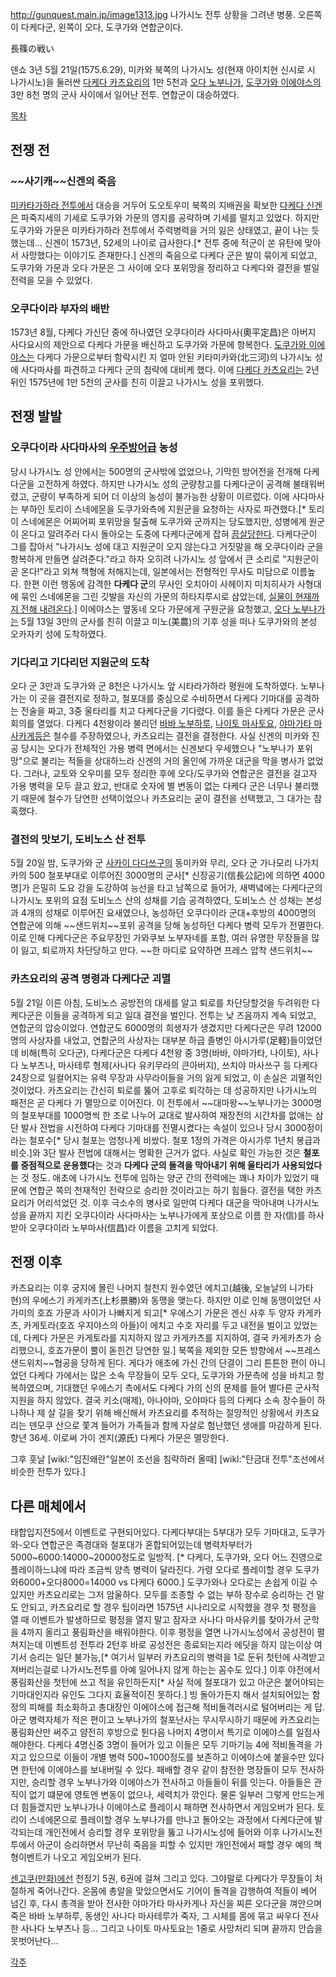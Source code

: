 http://gunquest.main.jp/image1313.jpg
나가시노 전투 상황을 그려낸 병풍. 오른쪽이 다케다군, 왼쪽이 오다, 도쿠가와 연합군이다.

長篠の戦い

덴쇼 3년 5월 21일(1575.6.29), 미카와 북쪽의 나가시노 성(현재 아이치현 신시로 시 나가시노)을 둘러싼 [[다케다 카츠요리]]의 1만 5천과 [[오다 노부나가]], [[도쿠가와 이에야스]]의 3만 8천 명의 군사 사이에서 일어난 전투. 연합군이 대승하였다.

[[목차]]

== 전쟁 전 ==
=== ~~사기캐~~신겐의 죽음 ===
[[미카타가하라 전투]]에서 대승을 거두어 도오토우미 북쪽의 지배권을 확보한 [[다케다 신겐]]은 파죽지세의 기세로 도쿠가와 가문의 영지를 공략하며 기세를 떨치고 있었다. 하지만 도쿠가와 가문은 미카타가하라 전투에서 주력병력을 거의 잃은 상태였고, 끝이 나는 듯 했는데...
신겐이 1573년, 52세의 나이로 급사한다.[* 전투 중에 적군이 쏜 유탄에 맞아서 사망했다는 이야기도 존재한다.] 신겐의 죽음으로 다케다 군은 발이 묶이게 되었고, 도쿠가와 가문과 오다 가문은 그 사이에 오다 포위망을 정리하고 다케다와 결전을 벌일 전력을 모을 수 있었다.
=== 오쿠다이라 부자의 배반 ===
1573년 8월, 다케다 가신단 중에 하나였던 오쿠다이라 사다마사(奧平定昌)은 아버지 사다요시의 제안으로 다케다 가문을 배신하고 도쿠가와 가문에 항복한다. [[도쿠가와 이에야스]]는 다케다 가문으로부터 함락시킨 지 얼마 안된 키타미카와(北三河)의 나가시노 성에 사다마사를 파견하고 다케다 군의 침략에 대비케 했다. 이에 [[다케다 카츠요리]]는 2년 뒤인 1575년에 1만 5천의 군사를 친히 이끌고 나가시노 성을 포위했다. 

== 전쟁 발발 ==
=== 오쿠다이라 사다마사의 [[우주방어]]급 농성 ===
당시 나가시노 성 안에서는 500명의 군사밖에 없었으나, 기막힌 방어전을 전개해 다케다군을 고전하게 하였다. 하지만 나가시노 성의 군량창고를 다케다군이 공격해 불태워버렸고, 군량이 부족하게 되어 더 이상의 농성이 불가능한 상황이 이르렀다. 이에 사다마사는 부하인 토리이 스네에몬을 도쿠가와측에 지원군을 요청하는 사자로 파견했다.[* 토리이 스네에몬은 어찌어찌 포위망을 탈출해 도쿠가와 군까지는 당도했지만, 성병에게 원군이 온다고 알려주러 다시 돌아오는 도중에 다케다군에게 잡혀 [[끔살]]당한다. 다케다군이 그를 잡아서 "나가시노 성에 대고 지원군이 오지 않는다고 거짓말을 해 오쿠다이라 군을 항복하게 만들면 살려준다."라고 하자 오히려 나가시노 성 앞에서 큰 소리로 "지원군이 곧 온다!"라고 외쳐 책형에 처해지는데, 일본에서는 전형적인 무사도 미담으로 이름높다. 한편 이런 행동에 감격한 '''다케다 군'''의 무사인 오치아이 사헤이지 미치히사가 사형대에 묶인 스네에몬을 그린 깃발을 자신의 가문의 하타지루시로 삼았는데, [http://blogimg.goo.ne.jp/user_image/5e/5f/8f72e633bf63150c0c4fa48080f6c7d6.jpg 실물이 현재까지 전해 내려온다].] 이에야스는 옆동네 오다 가문에게 구원군을 요청했고, [[오다 노부나가]]는 5월 13일 3만의 군사를 친히 이끌고 미노(美農)의 기후 성을 떠나 도쿠가와의 본성 오카자키 성에 도착하였다.
=== 기다리고 기다리던 지원군의 도착 ===
오다 군 3만과 도쿠가와 군 8천은 나가시노 앞 시타라가하라 평원에 도착하였다. 노부나가는 이 곳을 결전지로 정하고, 철포대를 중심으로 수비하면서 다케다 기마대를 공격하는 전술을 짜고, 3중 울타리를 치고 다케다군을 기다렸다.
이를 들은 다케다 가문은 군사회의를 열었다. 다케다 4천왕이라 불리던 [[바바 노부하루]], [[나이토 마사토요]], [[야마가타 마사카게]]등은 철수를 주장하였으나, 카츠요리는 결전을 결정한다. 사실 신겐의 미카와 진공 당시는 오다가 전체적인 가용 병력 면에서는 신겐보다 우세했으나 "노부나가 포위망"으로 불리는 적들을 상대하느라 신겐의 거의 올인에 가까운 대군을 막을 병사가 없었다. 그러나, 교토와 오우미를 모두 정리한 후에 오다/도쿠가와 연합군은 결전을 걸고자 가용 병력을 모두 끌고 왔고, 반대로 숫자에 별 변동이 없는 다케다 군은 너무나 불리했기 때문에 철수가 당연한 선택이었으나 카츠요리는 굳이 결전을 선택했고, 그 대가는 참혹했다.
=== 결전의 맛보기, 도비노스 산 전투 ===
5월 20일 밤, 도쿠가와 군 [[사카이 다다쓰구]]의 동미카와 무리, 오다 군 가나모리 나가치카의 500 철포부대로 이루어진 3000명의 군사[* 신장공기(信長公記)에 의하면 4000명]가 은밀히 도요 강을 도강하여 능선을 타고 남쪽으로 들어가, 새벽녘에는 다케다군의 나가시노 포위의 요점 도비노스 산의 성채를 기습 공격하였다, 도비노스 산 성채는 본성과 4개의 성채로 이루어진 요새였으나, 농성하던 오쿠다이라 군대+후방의 4000명의 연합군에 의해 ~~샌드위치~~포위 공격을 당해 농성하던 다케다 병력 모두가 전멸한다. 이로 인해 다케다군은 주요무장인 가와쿠보 노부자네를 포함, 여러 유명한 무장들을 많이 잃고, 퇴로까지 차단당하고 만다. ~~한 마디로 요약하면 프레스 압착 샌드위치~~
=== 카츠요리의 공격 명령과 다케다군 괴멸 ===
5월 21일 이른 아침, 도비노스 공방전의 대세를 알고 퇴로를 차단당할것을 두려워한 다케다군은 이들을 공격하게 되고 일대 결전을 벌인다. 전투는 낮 즈음까지 계속 되었고, 연합군의 압승이었다. 연합군도 6000명의 희생자가 생겼지만 다케다군은 무려 12000명의 사상자를 내었고, 연합군의 사상자는 대부분 하급 졸병인 아시가루(足軽)들이었던데 비해(특히 오다군), 다케다군은 다케다 4천왕 중 3명(바바, 야마가타, 나이토), 사나다 노부츠나, 마사테루 형제(사나다 유키무라의 큰아버지), 쓰치야 마사쓰구 등 다케다 24장으로 일컬어지는 유력 무장과 사무라이들을 거의 잃게 되었고, 이 손실은 괴멸적인 것이었다. 카츠요리는 간신히 퇴로를 뚫어 고후로 퇴각하는 데 성공하지만 나가시노의 패전은 곧 다케다 가 멸망으로 이어진다.
이 전투에서 ~~대마왕~~노부나가는 3000명의 철포부대를 1000명씩 한 조로 나누어 교대로 발사하여 재장전의 시간차를 없애는 삼단 발사 전법을 시전하여 다케다 기마대를 전멸시켰다는 속설이 있으나 당시 3000정이라는 철포수[* 당시 철포는 엄청나게 비쌌다. 철포 1정의 가격은 아시가루 1년치 봉급과 비슷.]와 3단 발사 전법에 대해서는 명확한 근거가 없다. 사실로 확인 가능한 것은 '''철포를 중점적으로 운용했다'''는 것과 '''다케다 군의 돌격을 막아내기 위해 울타리가 사용되었다'''는 것 정도. 애초에 나가시노 전투에 임하는 양군 간의 전력에는 꽤나 차이가 있었기 때문에 연합군 쪽의 천재적인 전략으로 승리한 것이라고는 하기 힘들다. 결전을 택한 카츠요리가 어리석었던 것.
이후 극소수의 병사로 일만여 다케다 대군을 막아내며 나가시노 성을 끝까지 지킨 오쿠다이라 사다마사는 노부나가에게 포상으로 이름 한 자(信)를 하사받아 오쿠다이라 노부마사(信昌)라 이름을 고치게 되었다.
== 전쟁 이후 ==
카츠요리는 이후 궁지에 몰린 나머지 철천지 원수였던 에치고(越後, 오늘날의 니가타 현)의 우에스기 카게카츠(上杉景勝)와 동맹을 맺는다. 하지만 이로 인해 동맹이었던 사가미의 호죠 가문과 사이가 나빠지게 되고[* 우에스기 가문은 겐신 사후 두 양자 카게카츠, 카게토라(호죠 우지야스의 아들)이 에치고 수호 자리를 두고 내전을 벌이고 있었는데, 다케다 가문은 카게토라를 지지하지 않고 카게카츠를 지지하여, 결국 카게카츠가 승리했으니, 호죠가문이 뿔이 돋힌건 당연한 일.] 북쪽을 제외한 모든 방향에서 ~~프레스 샌드위치~~협공을 당하게 된다. 게다가 애초에 가신 간의 단결이 그리 튼튼한 편이 아니었던 다케다 가에서는 많은 소속 무장들이 모두 오다, 도쿠가와 가문측에 성을 바치고 항복하였으며, 기대했던 우에스기 측에서도 다케다 가의 신의 문제를 들어 별다른 군사적 지원을 하지 않았다. 결국 키소(매제), 아나야마, 오야마다 등의 다케다 소속 장수들이 하나하나 제 살 길을 찾기 위해 배신해서 카츠요리를 추적하는 절망적인 상황에서 카츠요리는 덴모쿠 산으로 쫓겨 들어가 가족들과 함께 자살로 험난했던 생애를 마감하게 된다. 향년 36세. 이로써 가이 겐지(源氏) 다케다 가문은 멸망한다.

그후 훗날 [wikl:"임진왜란"일본이 조선을 침략하러 올때] [wikl:"탄금대 전투"조선에서 비슷한 전투가 있다.]

== 다른 매체에서 ==

태합입지전5에서 이벤트로 구현되어있다. 다케다부대는 5부대가 모두 기마대고, 도쿠가와-오다 연합군은 족경대와 철포대가 혼합되어있는데 병력차부터가 5000~6000:14000~20000정도로 일방적. [* 다케다, 도쿠가와, 오다 어느 진영으로 플레이하느냐에 따라 조금씩 양측 병력이 달라진다. 가령 오다로 플레이할 경우 도쿠가와6000+오다8000=14000 vs 다케다 6000.]  도쿠가와나 오다로는 손쉽게 이길 수 있지만 카츠요리로는 그저 암울하다. 모두를 조종할 수 없는 부하 장수로 승리하는 건 말도 안되고, 카츠요리로 할 경우 팁이라면 1575년 시나리오로 시작했을 경우 첫 평정을 열 때 이벤트가 발생하므로 평정을 열지 말고 잠자코 사나다 마사유키를 찾아가서 군학을 4까지 올리고 풍림화산을 배워야한다. 이후 평정을 열면 나가시노성에서 공성전이 펼쳐지는데 이벤트성 전투라 2턴후 바로 공성전은 종료되는지라 에딧을 하지 않는이상 여기서 승리는 일단 불가능,[* 여기서 일부러 카츠요리의 병력을 1로 둔뒤 첫턴에 사격받고 져버리는걸로 나가시노전투를 아예 일어나지 않게 하는는 꼼수도 있다.] 이후 야전에서 풍림화산을 첫턴에 쓰고 적을 유인하든지[* 사실 적에 철포대가 있고 아군은 붙어야되는 기마대인지라 유인도 그다지 효율적이진 못하다.] 빙 돌아가든지 해서 설치되어있는 함정의 피해를 최소화하고 총대장인 이에야스에 접근해 적비돌격러시로 털어버리는 게 답. 아군 병력자체가 적은 편이고 노부나가의 철포난사는 무시무시하기 때문에 카츠요리는 풍림화산만 써주고 얌전히 후방으로 튄다음 나머지 4명이서 특기로 이에야스를 일점사해야한다. 다케다 4명신중 3명이 들어가 있고 이들은 모두 기마기능 4에 적비돌격을 가지고 있으므로 이들이 개별 병력 500~1000정도를 보존하고 이에야스에 붙을수만 있다면 한턴에 이에야스를 보내버릴 수 있다. 패배할 경우 같이 참전한 명장들이 모두 전사하지만, 승리할 경우 노부나가와 이에야스가 전사하고 아들들이 뒤를 잇는다. 아들들은 관직이 없기 떄문에 영토엔 변동이 없으나, 세력치가 깎인다. 물론 일부러 그렇게 만드는게 더 힘들겠지만 노부나가나 이에야스로 플레이시 패하면 전사하면서 게임오버가 된다. 토리이 스네에몬으로 플레이할 경우 노부나가를 만나고 돌아오는 과정에서 다케다군에 발각되는데 개인전에서 승리할 경우 포위망을 뚫고 나가시노성에 들어와 이후 나가시노전투에서 아군이 승리하면서 무난히 죽음을 피할 수 있지만 개인전에서 패할 경우 예의 책형이벤트가 나오고 게임오버가 된다.

[[센고쿠(만화)]]에선 천정기 5권, 6권에 걸쳐 그리고 있다. 그야말로 다케다가 무장들이 처절하게 죽어나간다. 온몸에 총알을 맞았으면서도 기어이 돌격을 감행하여 적들이 베어 넘긴 후, 다시 총격을 받아 전사한 야마가타 마사카게나 자신을 찌른 오다군을 껴안으며 죽은 바바 노부하루, 동생인 사나다 마사테루가 죽자, 그 시체를 몸에 묶고 싸우다 전사한 사나다 노부츠나 등... 그리고 나이토 마사토요는 1줄로 사망처리 되며 끝까지 안습을 못벗어난다...

[[각주]]
